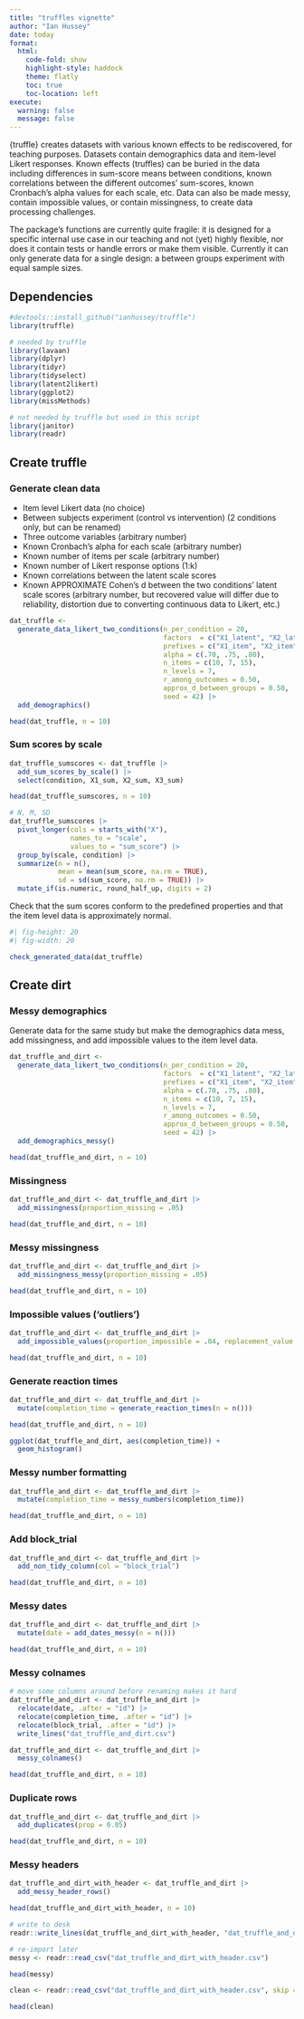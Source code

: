 ```yaml
---
title: "truffles vignette"
author: "Ian Hussey"
date: today
format:
  html:
    code-fold: show
    highlight-style: haddock
    theme: flatly
    toc: true
    toc-location: left
execute:
  warning: false
  message: false
---
```


{truffle} creates datasets with various known effects to be rediscovered, for teaching purposes. Datasets contain demographics data and item-level Likert responses. Known effects (truffles) can be buried in the data including differences in sum-score means between conditions, known correlations between the different outcomes' sum-scores, known Cronbach's alpha values for each scale, etc. Data can also be made messy, contain impossible values, or contain missingness, to create data processing challenges.

The package's functions are currently quite fragile: it is designed for a specific internal use case in our teaching and not (yet) highly flexible, nor does it contain tests or handle errors or make them visible. Currently it can only generate data for a single design: a between groups experiment with equal sample sizes.

## Dependencies

```r

#devtools::install_github("ianhussey/truffle")
library(truffle)

# needed by truffle
library(lavaan)
library(dplyr)
library(tidyr)
library(tidyselect)
library(latent2likert)
library(ggplot2)
library(missMethods)

# not needed by truffle but used in this script
library(janitor)
library(readr)

```

## Create truffle

### Generate clean data

- Item level Likert data (no choice)
- Between subjects experiment (control vs intervention) (2 conditions only, but can be renamed)
- Three outcome variables (arbitrary number)
- Known Cronbach's alpha for each scale (arbitrary number)
- Known number of items per scale (arbitrary number)
- Known number of Likert response options (1:k)
- Known correlations between the latent scale scores
- Known APPROXIMATE Cohen's d between the two conditions' latent scale scores (arbitrary number, but recovered value will differ due to reliability, distortion due to converting continuous data to Likert, etc.)

```r

dat_truffle <- 
  generate_data_likert_two_conditions(n_per_condition = 20,
                                      factors  = c("X1_latent", "X2_latent", "X3_latent"),
                                      prefixes = c("X1_item", "X2_item", "X3_item"),
                                      alpha = c(.70, .75, .80),
                                      n_items = c(10, 7, 15),
                                      n_levels = 7,
                                      r_among_outcomes = 0.50,
                                      approx_d_between_groups = 0.50,
                                      seed = 42) |>
  add_demographics() 

head(dat_truffle, n = 10)

```

### Sum scores by scale

```r

dat_truffle_sumscores <- dat_truffle |>
  add_sum_scores_by_scale() |>
  select(condition, X1_sum, X2_sum, X3_sum)

head(dat_truffle_sumscores, n = 10)

# N, M, SD
dat_truffle_sumscores |>
  pivot_longer(cols = starts_with("X"),
               names_to = "scale",
               values_to = "sum_score") |>
  group_by(scale, condition) |>
  summarize(n = n(),
            mean = mean(sum_score, na.rm = TRUE),
            sd = sd(sum_score, na.rm = TRUE)) |>
  mutate_if(is.numeric, round_half_up, digits = 2)

```

Check that the sum scores conform to the predefined properties and that the item level data is approximately normal.

```r
#| fig-height: 20
#| fig-width: 20

check_generated_data(dat_truffle)

```

## Create dirt

### Messy demographics

Generate data for the same study but make the demographics data mess, add missingness, and add impossible values to the item level data.

```r

dat_truffle_and_dirt <- 
  generate_data_likert_two_conditions(n_per_condition = 20,
                                      factors  = c("X1_latent", "X2_latent", "X3_latent"),
                                      prefixes = c("X1_item", "X2_item", "X3_item"),
                                      alpha = c(.70, .75, .80),
                                      n_items = c(10, 7, 15),
                                      n_levels = 7,
                                      r_among_outcomes = 0.50,
                                      approx_d_between_groups = 0.50,
                                      seed = 42) |>
  add_demographics_messy() 

head(dat_truffle_and_dirt, n = 10)

```

### Missingness

```r

dat_truffle_and_dirt <- dat_truffle_and_dirt |>
  add_missingness(proportion_missing = .05) 

head(dat_truffle_and_dirt, n = 10)

```

### Messy missingness

```r

dat_truffle_and_dirt <- dat_truffle_and_dirt |>
  add_missingness_messy(proportion_missing = .05)

head(dat_truffle_and_dirt, n = 10)

```

### Impossible values ('outliers')

```r

dat_truffle_and_dirt <- dat_truffle_and_dirt |>
  add_impossible_values(proportion_impossible = .04, replacement_value = 8)

head(dat_truffle_and_dirt, n = 10)

```

### Generate reaction times

```r

dat_truffle_and_dirt <- dat_truffle_and_dirt |>
  mutate(completion_time = generate_reaction_times(n = n()))

head(dat_truffle_and_dirt, n = 10)

ggplot(dat_truffle_and_dirt, aes(completion_time)) +
  geom_histogram()

```

### Messy number formatting

```r

dat_truffle_and_dirt <- dat_truffle_and_dirt |>
  mutate(completion_time = messy_numbers(completion_time))

head(dat_truffle_and_dirt, n = 10)

```

### Add block_trial

```r

dat_truffle_and_dirt <- dat_truffle_and_dirt |>
  add_non_tidy_column(col = "block_trial")

head(dat_truffle_and_dirt, n = 10)

```

### Messy dates

```r

dat_truffle_and_dirt <- dat_truffle_and_dirt |>
  mutate(date = add_dates_messy(n = n()))

head(dat_truffle_and_dirt, n = 10)

```

### Messy colnames

```r

# move some columns around before renaming makes it hard
dat_truffle_and_dirt <- dat_truffle_and_dirt |>
  relocate(date, .after = "id") |>
  relocate(completion_time, .after = "id") |>
  relocate(block_trial, .after = "id") |>
  write_lines("dat_truffle_and_dirt.csv")

dat_truffle_and_dirt <- dat_truffle_and_dirt |>
  messy_colnames()

head(dat_truffle_and_dirt, n = 10)

```

### Duplicate rows

```r

dat_truffle_and_dirt <- dat_truffle_and_dirt |>
  add_duplicates(prop = 0.05)

head(dat_truffle_and_dirt, n = 10)

```

### Messy headers

```r

dat_truffle_and_dirt_with_header <- dat_truffle_and_dirt |>
  add_messy_header_rows()

head(dat_truffle_and_dirt_with_header, n = 10)

# write to desk
readr::write_lines(dat_truffle_and_dirt_with_header, "dat_truffle_and_dirt_with_header.csv")

# re-import later
messy <- readr::read_csv("dat_truffle_and_dirt_with_header.csv")

head(messy)

clean <- readr::read_csv("dat_truffle_and_dirt_with_header.csv", skip = 2)

head(clean)

```
